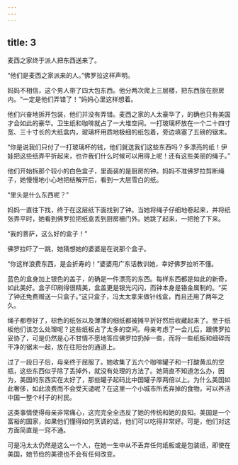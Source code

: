 ```yaml
---
---
---
```

title: 3
---



麦西之家终于派人把东西送来了。

“他们是麦西之家派来的人。”佛罗拉这样声明。

妈妈不相信，这个男人带了四大包东西。他分两次爬上三层楼，把东西放在厨房内。“一定是他们弄错了！”妈妈心里这样想着。

他们兴奋地拆开包装，他们并没有弄错。麦西之家的人太豪华了，的确也只有美国才会如此的豪华。卫生纸和咖啡就占了一大堆空间。一打玻璃杯放在一个二十四寸宽、三十寸长的大纸盒内，玻璃杯用质地极细的纸包着，旁边填塞了五磅的锯末。

“你是说我们只付了一打玻璃杯的钱，他们就送我们这些东西吗？多漂亮的纸！伊娃把这些纸弄平折起来，也许我们什么时候可以用得上呢！还有这些美丽的绳子。”

他们开始拆那个较小的白色盒子，里面装的是厨房的钟。妈妈不准佛罗拉剪断绳子，她慢慢地小心地把结解开后，看到一大层雪白的纸。

“里头是什么东西呢？”

妈妈一直往下找，终于在这层纸下面找到了钟。当她将绳子仔细地卷起来，并将纸张弄平时，她看到佛罗拉把纸盒丢到厨房栅门外。她跳了起来，一把抢了下来。

“我的菩萨，这么好的盒子！”

佛罗拉吓了一跳，她猜想她的婆婆是在说那个盒子。

“你这样浪费东西，是会折寿的！”婆婆用广东话教训她，幸好佛罗拉听不懂。

蓝色的盒身加上银色的盖子，的确是一件漂亮的东西。每样东西都是如此的新奇，如此美好。盒子印刷得很精美，盒盖更是银光闪闪，而钟本身是铬金属制的。“买了钟还免费赠送一只盒子。”这只盒子，冯太太拿来做针线盒，而且还用了两年之久。

绳子都卷好了，棕色的纸张以及薄薄的细纸都被摊平折好然后收藏起来了。至于纸板他们该怎么处理呢？这些纸板占了太多的空间。母亲考虑了一会儿后，跟佛罗拉妥协了，可是仍然是心不甘情不愿地答应佛罗拉扔掉一些，而将一些纸板和细碎而干净的锯末一起，放在往阳台的通道上。

过了一段日子后，母亲终于屈服了。她收集了五六个咖啡罐子和一打酸黄瓜的空瓶，这些东西似乎除了丢掉外，就没有处理的方法了。她简直不知道怎么办，因为，美国的东西实在太好了，那些罐子起码比中国罐子厚两倍以上。为什么美国如此奢侈，如此浪费而不会受天谴呢？在这里一个小城市所丢弃掉的食物，可以养活中国一整个村子的村民。

这类事情使得母亲非常痛心，这完完全全违反了她的传统和她的良知。美国是一个富裕的国家，如果他们懂得如何烹调的话，他们可以吃得非常好。可是，他们对这方面简直是一窍不通。

可是冯太太仍然是这么一个人，在她一生中从不丢弃任何纸板或是包装纸，即使在美国，她节俭的美德也不会有任何改变。